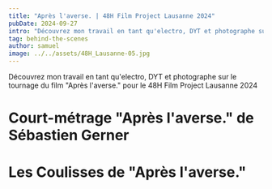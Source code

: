```yaml
---
title: "Après l'averse. | 48H Film Project Lausanne 2024"
pubDate: 2024-09-27
intro: "Découvrez mon travail en tant qu'electro, DYT et photographe sur le tournage du film Après l'averse. pour le 48H Film Project Lausanne 2024"
tag: behind-the-scenes
author: samuel
image: ../../assets/48H_Lausanne-05.jpg
---
```



Découvrez mon travail en tant qu'electro, DYT et photographe sur le tournage du film "Après l'averse." pour le 48H Film Project Lausanne 2024

# Court-métrage "Après l'averse." de Sébastien Gerner
<YouTube id="micQx26YiCg"></YouTube>

# Les Coulisses de "Après l'averse."

<ImageGallery folder="48h-lausanne" />